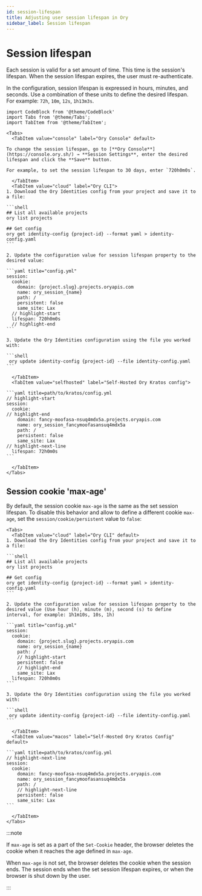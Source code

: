 ```yaml
---
id: session-lifespan
title: Adjusting user session lifespan in Ory
sidebar_label: Session lifespan
---
```


# Session lifespan

Each session is valid for a set amount of time. This time is the session's lifespan. When the session lifespan expires, the user
must re-authenticate.

In the configuration, session lifespan is expressed in hours, minutes, and seconds. Use a combination of these units to define the desired lifespan. For example: `72h`, `10m`, `12s`, `1h13m3s`.

````mdx-code-block
import CodeBlock from '@theme/CodeBlock'
import Tabs from '@theme/Tabs';
import TabItem from '@theme/TabItem';

<Tabs>
  <TabItem value="console" label="Ory Console" default>

To change the session lifespan, go to [**Ory Console**](https://console.ory.sh/) → **Session Settings**, enter the desired lifespan and click the **Save** button.

For example, to set the session lifespan to 30 days, enter `720h0m0s`.

  </TabItem>
  <TabItem value="cloud" label="Ory CLI">
1. Download the Ory Identities config from your project and save it to a file:

```shell
## List all available projects
ory list projects

## Get config
ory get identity-config {project-id} --format yaml > identity-config.yaml
```

2. Update the configuration value for session lifespan property to the desired value:

```yaml title="config.yml"
session:
  cookie:
    domain: {project.slug}.projects.oryapis.com
    name: ory_session_{name}
    path: /
    persistent: false
    same_site: Lax
  // highlight-start
  lifespan: 720h0m0s
  // highlight-end
```

3. Update the Ory Identities configuration using the file you worked with:

```shell
 ory update identity-config {project-id} --file identity-config.yaml
```

  </TabItem>
  <TabItem value="selfhosted" label="Self-Hosted Ory Kratos config">

```yaml title=path/to/kratos/config.yml
// highlight-start
session:
  cookie:
// highlight-end
    domain: fancy-moofasa-nsuq4mdx5a.projects.oryapis.com
    name: ory_session_fancymoofasansuq4mdx5a
    path: /
    persistent: false
    same_site: Lax
// highlight-next-line
  lifespan: 72h0m0s
```

  </TabItem>
</Tabs>
````

## Session cookie 'max-age'

By default, the session cookie `max-age` is the same as the set session lifespan. To disable this behavior and allow to define a
different cookie `max-age`, set the `session/cookie/persistent` value to `false`:

````mdx-code-block
<Tabs>
  <TabItem value="cloud" label="Ory CLI" default>
1. Download the Ory Identities config from your project and save it to a file:

```shell
## List all available projects
ory list projects

## Get config
ory get identity-config {project-id} --format yaml > identity-config.yaml
```

2. Update the configuration value for session lifespan property to the desired value (Use hour (h), minute (m), second (s) to define interval, for example: 1h1m10s, 10s, 1h)

```yaml title="config.yml"
session:
  cookie:
    domain: {project.slug}.projects.oryapis.com
    name: ory_session_{name}
    path: /
    // highlight-start
    persistent: false
    // highlight-end
    same_site: Lax
  lifespan: 720h0m0s
```

3. Update the Ory Identities configuration using the file you worked with:

```shell
 ory update identity-config {project-id} --file identity-config.yaml
```

  </TabItem>
  <TabItem value="macos" label="Self-Hosted Ory Kratos Config" default>

```yaml title=path/to/kratos/config.yml
// highlight-next-line
session:
  cookie:
    domain: fancy-moofasa-nsuq4mdx5a.projects.oryapis.com
    name: ory_session_fancymoofasansuq4mdx5a
    path: /
    // highlight-next-line
    persistent: false
    same_site: Lax
```

  </TabItem>
</Tabs>
````

:::note

If `max-age` is set as a part of the `Set-Cookie` header, the browser deletes the cookie when it reaches the age defined in
`max-age`.

When `max-age` is not set, the browser deletes the cookie when the session ends. The session ends when the set session lifespan
expires, or when the browser is shut down by the user.

:::
